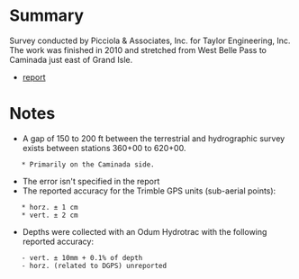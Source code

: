 = Summary =
Survey conducted by Picciola & Associates, Inc. for Taylor Engineering, Inc. The work was finished in 2010 and stretched from West Belle Pass to Caminada just east of Grand Isle.

* [[file:~/QGIS/Data/Caminada surveys/2010 design survey/10 09 22 Final Survey Report.pdf|report]]

= Notes =
* A gap of 150 to 200 ft between the terrestrial and hydrographic survey exists between stations 360+00 to 620+00.
	* Primarily on the Caminada side.
* The error isn't specified in the report
* The reported accuracy for the Trimble GPS units (sub-aerial points):
	* horz. ± 1 cm
	* vert. ± 2 cm
* Depths were collected with an Odum Hydrotrac with the following reported accuracy:
	- vert. ± 10mm + 0.1% of depth
	- horz. (related to DGPS) unreported

